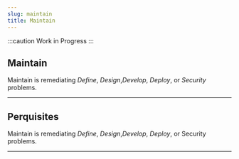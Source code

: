 ```yaml
---
slug: maintain
title: Maintain
---
```


:::caution Work in Progress
:::

## Maintain

Maintain is remediating *Define*, *Design*,*Develop*, *Deploy*, or *Security* problems.

---

## Perquisites

Maintain is remediating *Define*, *Design*,*Develop*, *Deploy*, or Security problems.

---
